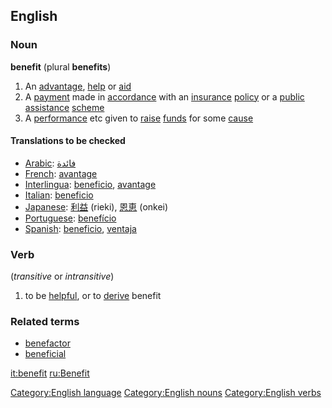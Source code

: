 ==English==
[[Category:English language]]
===Noun===
'''benefit''' (plural '''benefits''')
#An [[advantage]], [[help]] or [[aid]]
#A [[payment]] made in [[accordance]] with an [[insurance]] [[policy]] or a [[public]] [[assistance]] [[scheme]]
#A [[performance]] etc given to [[raise]] [[fund]]s for some [[cause]]
====Translations to be checked==== 
*[[Arabic]]: [[فائدة]]
*[[French]]: [[avantage]] 
*[[Interlingua]]: [[beneficio]], [[avantage]] 
*[[Italian]]: [[beneficio]] 
*[[Japanese]]: [[利益]] (rieki), [[恩恵]] (onkei)
*[[Portuguese]]: [[benefício]] 
*[[Spanish]]: [[beneficio]], [[ventaja]]
===Verb===
{{En-infl-reg-consonant|benefit||}} (''transitive'' or ''intransitive'')
#to be [[helpful]], or to [[derive]] benefit

===Related terms===
*[[benefactor]]
*[[beneficial]]

[[Category:English nouns]]
[[Category:English verbs]]

[[it:benefit]]
[[ru:Benefit]]